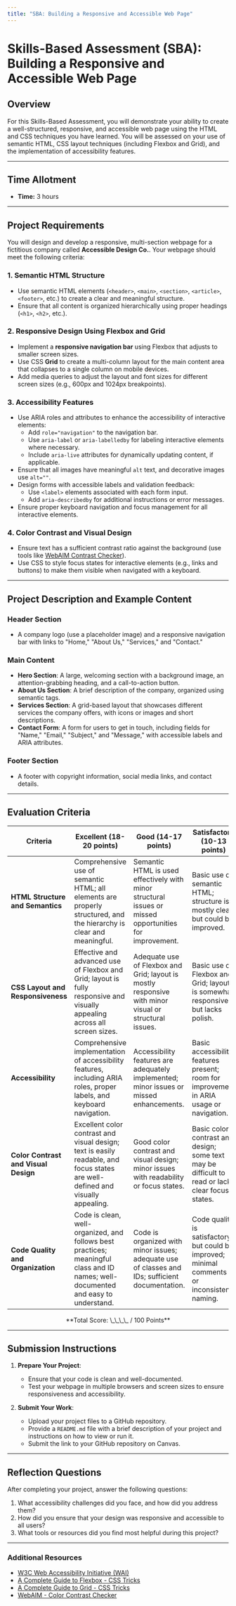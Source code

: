 ```yaml
---
title: "SBA: Building a Responsive and Accessible Web Page"
---
```


# Skills-Based Assessment (SBA): Building a Responsive and Accessible Web Page

## Overview

For this Skills-Based Assessment, you will demonstrate your ability to create a well-structured, responsive, and accessible web page using the HTML and CSS techniques you have learned. You will be assessed on your use of semantic HTML, CSS layout techniques (including Flexbox and Grid), and the implementation of accessibility features.

---

## Time Allotment

- **Time:** 3 hours

---

## Project Requirements

You will design and develop a responsive, multi-section webpage for a fictitious company called **Accessible Design Co.**. Your webpage should meet the following criteria:

### 1. Semantic HTML Structure

- Use semantic HTML elements (`<header>`, `<main>`, `<section>`, `<article>`, `<footer>`, etc.) to create a clear and meaningful structure.
- Ensure that all content is organized hierarchically using proper headings (`<h1>`, `<h2>`, etc.).
  
### 2. Responsive Design Using Flexbox and Grid

- Implement a **responsive navigation bar** using Flexbox that adjusts to smaller screen sizes.
- Use CSS **Grid** to create a multi-column layout for the main content area that collapses to a single column on mobile devices.
- Add media queries to adjust the layout and font sizes for different screen sizes (e.g., 600px and 1024px breakpoints).

### 3. Accessibility Features

- Use ARIA roles and attributes to enhance the accessibility of interactive elements:
  - Add `role="navigation"` to the navigation bar.
  - Use `aria-label` or `aria-labelledby` for labeling interactive elements where necessary.
  - Include `aria-live` attributes for dynamically updating content, if applicable.
- Ensure that all images have meaningful `alt` text, and decorative images use `alt=""`.
- Design forms with accessible labels and validation feedback:
  - Use `<label>` elements associated with each form input.
  - Add `aria-describedby` for additional instructions or error messages.
- Ensure proper keyboard navigation and focus management for all interactive elements.
  
### 4. Color Contrast and Visual Design

- Ensure text has a sufficient contrast ratio against the background (use tools like [WebAIM Contrast Checker](https://webaim.org/resources/contrastchecker/)).
- Use CSS to style focus states for interactive elements (e.g., links and buttons) to make them visible when navigated with a keyboard.

---

## Project Description and Example Content

### Header Section
- A company logo (use a placeholder image) and a responsive navigation bar with links to "Home," "About Us," "Services," and "Contact."

### Main Content
- **Hero Section**: A large, welcoming section with a background image, an attention-grabbing heading, and a call-to-action button.
- **About Us Section**: A brief description of the company, organized using semantic tags.
- **Services Section**: A grid-based layout that showcases different services the company offers, with icons or images and short descriptions.
- **Contact Form**: A form for users to get in touch, including fields for "Name," "Email," "Subject," and "Message," with accessible labels and ARIA attributes.

### Footer Section
- A footer with copyright information, social media links, and contact details.

---

## Evaluation Criteria

| Criteria                        | Excellent (18-20 points)                                                                                                      | Good (14-17 points)                                                                                         | Satisfactory (10-13 points)                                                                  | Needs Improvement (1-9 points)                                                           | Points |
|---------------------------------|--------------------------------------------------------------------------------------------------------------------------------|--------------------------------------------------------------------------------------------------------------|----------------------------------------------------------------------------------------------|----------------------------------------------------------------------------------------------------------|:------:|
| **HTML Structure and Semantics** | Comprehensive use of semantic HTML; all elements are properly structured, and the hierarchy is clear and meaningful.            | Semantic HTML is used effectively with minor structural issues or missed opportunities for improvement.       | Basic use of semantic HTML; structure is mostly clear but could be improved.                  | Minimal or incorrect use of semantic HTML; structure is unclear or elements are misused.                    | \_\_ / 20 |
| **CSS Layout and Responsiveness** | Effective and advanced use of Flexbox and Grid; layout is fully responsive and visually appealing across all screen sizes.       | Adequate use of Flexbox and Grid; layout is mostly responsive with minor visual or structural issues.          | Basic use of Flexbox and Grid; layout is somewhat responsive but lacks polish.                | Minimal or incorrect use of Flexbox and Grid; layout is not responsive or visually inconsistent.            | \_\_ / 20 |
| **Accessibility**               | Comprehensive implementation of accessibility features, including ARIA roles, proper labels, and keyboard navigation.            | Accessibility features are adequately implemented; minor issues or missed enhancements.                       | Basic accessibility features present; room for improvement in ARIA usage or navigation.       | Minimal or incorrect accessibility features; significant usability issues for users with disabilities.      | \_\_ / 20 |
| **Color Contrast and Visual Design** | Excellent color contrast and visual design; text is easily readable, and focus states are well-defined and visually appealing. | Good color contrast and visual design; minor issues with readability or focus states.                         | Basic color contrast and design; some text may be difficult to read or lacks clear focus states. | Poor color contrast or visual design; text is hard to read, and focus states are missing or ineffective.    | \_\_ / 20 |
| **Code Quality and Organization** | Code is clean, well-organized, and follows best practices; meaningful class and ID names; well-documented and easy to understand. | Code is organized with minor issues; adequate use of classes and IDs; sufficient documentation.               | Code quality is satisfactory but could be improved; minimal comments or inconsistent naming.  | Code is disorganized, hard to follow, and lacks meaningful names or documentation; difficult to maintain.   | \_\_ / 20 |

<center>**Total Score: \_\_\_\_ / 100 Points**</center>

---

## Submission Instructions

1. **Prepare Your Project**:
   - Ensure that your code is clean and well-documented.
   - Test your webpage in multiple browsers and screen sizes to ensure responsiveness and accessibility.

2. **Submit Your Work**:
   - Upload your project files to a GitHub repository.
   - Provide a `README.md` file with a brief description of your project and instructions on how to view or run it.
   - Submit the link to your GitHub repository on Canvas.

---

## Reflection Questions

After completing your project, answer the following questions:

1. What accessibility challenges did you face, and how did you address them?
2. How did you ensure that your design was responsive and accessible to all users?
3. What tools or resources did you find most helpful during this project?

---

### Additional Resources

- [W3C Web Accessibility Initiative (WAI)](https://www.w3.org/WAI/)
- [A Complete Guide to Flexbox - CSS Tricks](https://css-tricks.com/snippets/css/a-guide-to-flexbox/)
- [A Complete Guide to Grid - CSS Tricks](https://css-tricks.com/snippets/css/complete-guide-grid/)
- [WebAIM - Color Contrast Checker](https://webaim.org/resources/contrastchecker/)
